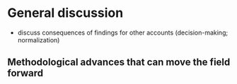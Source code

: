 <!-- Do NOT knit this document. It is part of a larger document. Instead knit the main document (my-apa-formatted-article) -->

# General discussion
 
 + discuss consequences of findings for other accounts (decision-making; normalization)


## Methodological advances that can move the field forward 

